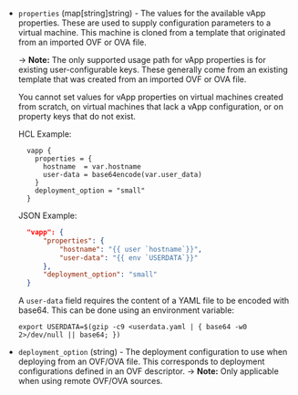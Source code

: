 <!-- Code generated from the comments of the vAppConfig struct in builder/vsphere/clone/step_clone.go; DO NOT EDIT MANUALLY -->

- `properties` (map[string]string) - The values for the available vApp properties. These are used to supply
  configuration parameters to a virtual machine. This machine is cloned
  from a template that originated from an imported OVF or OVA file.
  
  -> **Note:** The only supported usage path for vApp properties is for
  existing user-configurable keys. These generally come from an existing
  template that was created from an imported OVF or OVA file.
  
  You cannot set values for vApp properties on virtual machines created
  from scratch, on virtual machines that lack a vApp configuration, or on
  property keys that do not exist.
  
  HCL Example:
  
  ```hcl
    vapp {
      properties = {
        hostname  = var.hostname
        user-data = base64encode(var.user_data)
      }
      deployment_option = "small"
    }
  ```
  
  JSON Example:
  
  ```json
    "vapp": {
        "properties": {
            "hostname": "{{ user `hostname`}}",
            "user-data": "{{ env `USERDATA`}}"
        },
        "deployment_option": "small"
    }
  ```
  
  A `user-data` field requires the content of a YAML file to be encoded
  with base64. This can be done using an environment variable:
  
  ```console
  export USERDATA=$(gzip -c9 <userdata.yaml | { base64 -w0 2>/dev/null || base64; })
  ```

- `deployment_option` (string) - The deployment configuration to use when deploying from an OVF/OVA file.
  This corresponds to deployment configurations defined in an OVF descriptor.
  -> **Note:** Only applicable when using remote OVF/OVA sources.

<!-- End of code generated from the comments of the vAppConfig struct in builder/vsphere/clone/step_clone.go; -->
